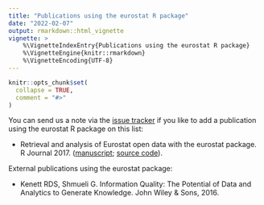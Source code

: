 ```yaml
---
title: "Publications using the eurostat R package"
date: "2022-02-07"
output: rmarkdown::html_vignette
vignette: >
    %\VignetteIndexEntry{Publications using the eurostat R package}
    %\VignetteEngine{knitr::rmarkdown}
    %\VignetteEncoding{UTF-8}
---
```


```r
knitr::opts_chunk$set(
  collapse = TRUE,
  comment = "#>"
)
```

You can send us a note via the [issue tracker](https://github.com/rOpenGov/eurostat/issues) if you like to add a publication using the eurostat R package on this list:

 * Retrieval and analysis of Eurostat open data with the eurostat
package. R Journal 2017.
([manuscript](https://journal.r-project.org/archive/2017/RJ-2017-019/index.html);
[source code](https://github.com/rOpenGov/eurostat/tree/master/inst/extras/2017_RJournal_manuscript)). 


External publications using the eurostat package:

 * Kenett RDS, Shmueli G. Information Quality: The Potential of Data and Analytics to Generate Knowledge. John Wiley & Sons, 2016.
